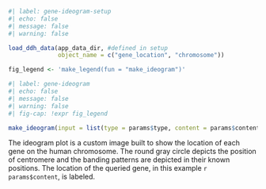 ```r
#| label: gene-ideogram-setup
#| echo: false
#| message: false
#| warning: false

load_ddh_data(app_data_dir, #defined in setup
              object_name = c("gene_location", "chromosome"))

fig_legend <- 'make_legend(fun = "make_ideogram")'
```

```r
#| label: gene-ideogram
#| echo: false
#| message: false
#| warning: false
#| fig-cap: !expr fig_legend

make_ideogram(input = list(type = params$type, content = params$content))
```
The ideogram plot is a custom image built to show the location of each gene on the human chromosome. The round gray circle depicts the position of centromere and the banding patterns are depicted in their known positions. The location of the queried gene, in this example `r params$content`, is labeled.   